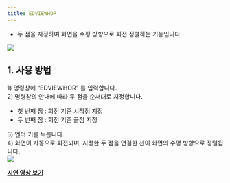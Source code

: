 ```yaml
---
title: EDVIEWHOR
---
```



[image1]: ../../../../../assets/images/commands/edviewhor/image1.png
[image2]: ../../../../../assets/images/commands/edviewhor/image2.png

* 두 점을 지정하여 화면을 수평 방향으로 회전 정렬하는 기능입니다.

![][image1]

## **1\. 사용 방법**

1\) 명령창에 “EDVIEWHOR” 를 입력합니다.  
2\) 명령창의 안내에 따라 두 점을 순서대로 지정합니다.

- 첫 번째 점 : 회전 기준 시작점 지정  
- 두 번째 점 : 회전 기준 끝점 지정

3\) 엔터 키를 누릅니다.  
4\) 화면이 자동으로 회전되며, 지정한 두 점을 연결한 선이 화면의 수평 방향으로 정렬됩니다.  
![][image2]

[**<Icon name="youtube" class="emoji"/> 시연 영상 보기**]()
